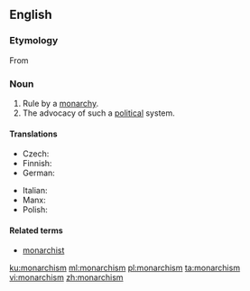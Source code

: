 ==English==
{{wikipedia}}

===Etymology===
From {{etyl|fr|en}} {{m|fr|monarchisme}}

===Noun===
{{en-noun|~}}

# Rule by a [[monarchy]].
# The advocacy of such a [[political]] system.

====Translations====
{{trans-top|advocacy of the monarchistic political system}}
* Czech: {{t|cs|monarchismus|m}}
* Finnish: {{t|fi|monarkismi}}
* German: {{t|de|Monarchismus|m}}
{{trans-mid}}
* Italian: {{t+|it|monarchismo|m}}
* Manx: {{t|gv|ard-reeaghys|m}}
* Polish: {{t|pl|monarchizm|m}}
{{trans-bottom}}

====Related terms====
* [[monarchist]]

[[ku:monarchism]]
[[ml:monarchism]]
[[pl:monarchism]]
[[ta:monarchism]]
[[vi:monarchism]]
[[zh:monarchism]]